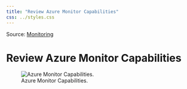 ```yaml
---
title: "Review Azure Monitor Capabilities"
css: ../styles.css
---
```


Source: [Monitoring](https://microsoftlearning.github.io/AZ-305-DesigningMicrosoftAzureInfrastructureSolutions/Instructions/CaseStudy/08-Logging.html)

# Review Azure Monitor Capabilities

![Azure Monitor Capabilities.](../images/review-azure-monitor-capabilities.png)
